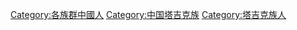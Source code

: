 [[Category:各族群中國人|Category:各族群中國人]]
[[Category:中国塔吉克族|Category:中国塔吉克族]]
[[Category:塔吉克族人|Category:塔吉克族人]]